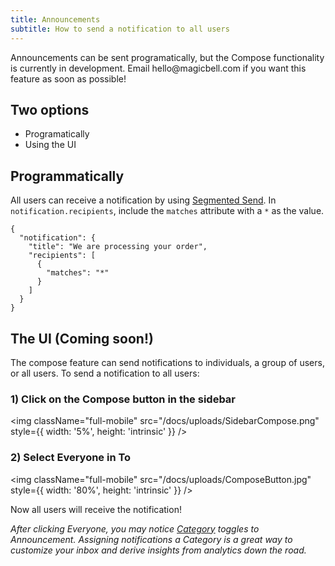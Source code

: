 ```yaml
---
title: Announcements
subtitle: How to send a notification to all users
---
```


<Note>
  Announcements can be sent programatically, but the Compose functionality is currently in development. Email hello@magicbell.com if you want this feature as soon as possible!
</Note>

## Two options
- Programatically
- Using the UI

## Programmatically

All users can receive a notification by using [Segmented Send](https://magicbell.com/docs/segmented-send). In `notification.recipients`, include the `matches` attribute with a `*` as the value. 

```shell hideHeader
{
  "notification": {
    "title": "We are processing your order",
    "recipients": [
      {
        "matches": "*"
      }
    ]
  }
}
```

## The UI (Coming soon!)

The compose feature can send notifications to individuals, a group of users, or all users. To send a notification to all users:

### 1) Click on the Compose button in the sidebar


<img
  className="full-mobile"
  src="/docs/uploads/SidebarCompose.png"
  style={{ width: '5%', height: 'intrinsic' }}
/>


### 2) Select Everyone in To


<img
  className="full-mobile"
  src="/docs/uploads/ComposeButton.jpg"
  style={{ width: '80%', height: 'intrinsic' }}
/>


Now all users will receive the notification! 

<i>After clicking Everyone, you may notice <a href="https://magicbell.com/docs/categories">Category</a> toggles to Announcement. Assigning notifications a Category is a great way to customize your inbox and derive insights from analytics down the road.</i>
